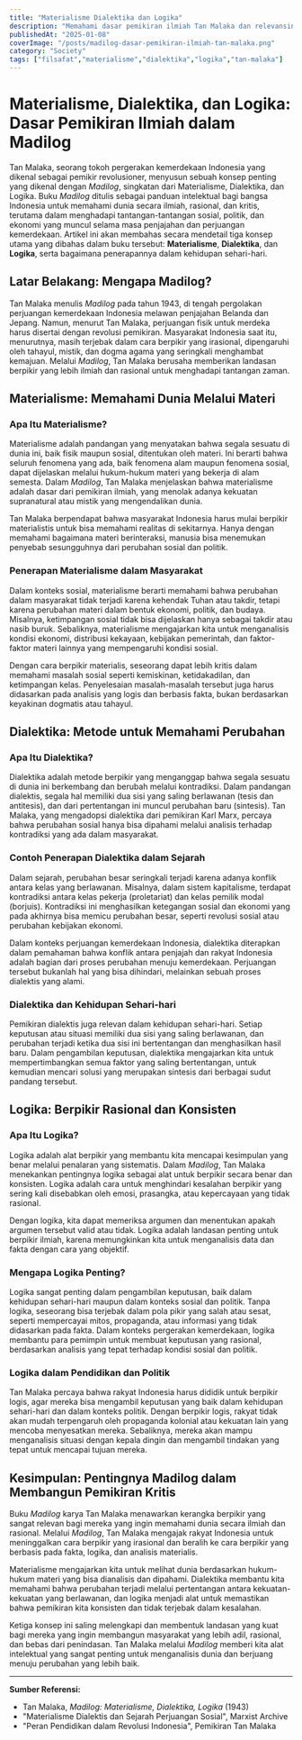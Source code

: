 ```yaml
---
title: "Materialisme Dialektika dan Logika"
description: "Memahami dasar pemikiran ilmiah Tan Malaka dan relevansinya di era modern"
publishedAt: "2025-01-08"
coverImage: "/posts/madilog-dasar-pemikiran-ilmiah-tan-malaka.png"
category: "Society"
tags: ["filsafat","materialisme","dialektika","logika","tan-malaka"]
---
```


# Materialisme, Dialektika, dan Logika: Dasar Pemikiran Ilmiah dalam Madilog

Tan Malaka, seorang tokoh pergerakan kemerdekaan Indonesia yang dikenal sebagai pemikir revolusioner, menyusun sebuah konsep penting yang dikenal dengan _Madilog_, singkatan dari Materialisme, Dialektika, dan Logika. Buku _Madilog_ ditulis sebagai panduan intelektual bagi bangsa Indonesia untuk memahami dunia secara ilmiah, rasional, dan kritis, terutama dalam menghadapi tantangan-tantangan sosial, politik, dan ekonomi yang muncul selama masa penjajahan dan perjuangan kemerdekaan. Artikel ini akan membahas secara mendetail tiga konsep utama yang dibahas dalam buku tersebut: **Materialisme**, **Dialektika**, dan **Logika**, serta bagaimana penerapannya dalam kehidupan sehari-hari.

## Latar Belakang: Mengapa Madilog?

Tan Malaka menulis _Madilog_ pada tahun 1943, di tengah pergolakan perjuangan kemerdekaan Indonesia melawan penjajahan Belanda dan Jepang. Namun, menurut Tan Malaka, perjuangan fisik untuk merdeka harus disertai dengan revolusi pemikiran. Masyarakat Indonesia saat itu, menurutnya, masih terjebak dalam cara berpikir yang irasional, dipengaruhi oleh tahayul, mistik, dan dogma agama yang seringkali menghambat kemajuan. Melalui _Madilog_, Tan Malaka berusaha memberikan landasan berpikir yang lebih ilmiah dan rasional untuk menghadapi tantangan zaman.

## Materialisme: Memahami Dunia Melalui Materi

### Apa Itu Materialisme?

Materialisme adalah pandangan yang menyatakan bahwa segala sesuatu di dunia ini, baik fisik maupun sosial, ditentukan oleh materi. Ini berarti bahwa seluruh fenomena yang ada, baik fenomena alam maupun fenomena sosial, dapat dijelaskan melalui hukum-hukum materi yang bekerja di alam semesta. Dalam _Madilog_, Tan Malaka menjelaskan bahwa materialisme adalah dasar dari pemikiran ilmiah, yang menolak adanya kekuatan supranatural atau mistik yang mengendalikan dunia.

Tan Malaka berpendapat bahwa masyarakat Indonesia harus mulai berpikir materialistis untuk bisa memahami realitas di sekitarnya. Hanya dengan memahami bagaimana materi berinteraksi, manusia bisa menemukan penyebab sesungguhnya dari perubahan sosial dan politik.

### Penerapan Materialisme dalam Masyarakat

Dalam konteks sosial, materialisme berarti memahami bahwa perubahan dalam masyarakat tidak terjadi karena kehendak Tuhan atau takdir, tetapi karena perubahan materi dalam bentuk ekonomi, politik, dan budaya. Misalnya, ketimpangan sosial tidak bisa dijelaskan hanya sebagai takdir atau nasib buruk. Sebaliknya, materialisme mengajarkan kita untuk menganalisis kondisi ekonomi, distribusi kekayaan, kebijakan pemerintah, dan faktor-faktor materi lainnya yang mempengaruhi kondisi sosial.

Dengan cara berpikir materialis, seseorang dapat lebih kritis dalam memahami masalah sosial seperti kemiskinan, ketidakadilan, dan ketimpangan kelas. Penyelesaian masalah-masalah tersebut juga harus didasarkan pada analisis yang logis dan berbasis fakta, bukan berdasarkan keyakinan dogmatis atau tahayul.

## Dialektika: Metode untuk Memahami Perubahan

### Apa Itu Dialektika?

Dialektika adalah metode berpikir yang menganggap bahwa segala sesuatu di dunia ini berkembang dan berubah melalui kontradiksi. Dalam pandangan dialektis, segala hal memiliki dua sisi yang saling berlawanan (tesis dan antitesis), dan dari pertentangan ini muncul perubahan baru (sintesis). Tan Malaka, yang mengadopsi dialektika dari pemikiran Karl Marx, percaya bahwa perubahan sosial hanya bisa dipahami melalui analisis terhadap kontradiksi yang ada dalam masyarakat.

### Contoh Penerapan Dialektika dalam Sejarah

Dalam sejarah, perubahan besar seringkali terjadi karena adanya konflik antara kelas yang berlawanan. Misalnya, dalam sistem kapitalisme, terdapat kontradiksi antara kelas pekerja (proletariat) dan kelas pemilik modal (borjuis). Kontradiksi ini menghasilkan ketegangan sosial dan ekonomi yang pada akhirnya bisa memicu perubahan besar, seperti revolusi sosial atau perubahan kebijakan ekonomi.

Dalam konteks perjuangan kemerdekaan Indonesia, dialektika diterapkan dalam pemahaman bahwa konflik antara penjajah dan rakyat Indonesia adalah bagian dari proses perubahan menuju kemerdekaan. Perjuangan tersebut bukanlah hal yang bisa dihindari, melainkan sebuah proses dialektis yang alami.

### Dialektika dan Kehidupan Sehari-hari

Pemikiran dialektis juga relevan dalam kehidupan sehari-hari. Setiap keputusan atau situasi memiliki dua sisi yang saling berlawanan, dan perubahan terjadi ketika dua sisi ini bertentangan dan menghasilkan hasil baru. Dalam pengambilan keputusan, dialektika mengajarkan kita untuk mempertimbangkan semua faktor yang saling bertentangan, untuk kemudian mencari solusi yang merupakan sintesis dari berbagai sudut pandang tersebut.

## Logika: Berpikir Rasional dan Konsisten

### Apa Itu Logika?

Logika adalah alat berpikir yang membantu kita mencapai kesimpulan yang benar melalui penalaran yang sistematis. Dalam _Madilog_, Tan Malaka menekankan pentingnya logika sebagai alat untuk berpikir secara benar dan konsisten. Logika adalah cara untuk menghindari kesalahan berpikir yang sering kali disebabkan oleh emosi, prasangka, atau kepercayaan yang tidak rasional.

Dengan logika, kita dapat memeriksa argumen dan menentukan apakah argumen tersebut valid atau tidak. Logika adalah landasan penting untuk berpikir ilmiah, karena memungkinkan kita untuk menganalisis data dan fakta dengan cara yang objektif.

### Mengapa Logika Penting?

Logika sangat penting dalam pengambilan keputusan, baik dalam kehidupan sehari-hari maupun dalam konteks sosial dan politik. Tanpa logika, seseorang bisa terjebak dalam pola pikir yang salah atau sesat, seperti mempercayai mitos, propaganda, atau informasi yang tidak didasarkan pada fakta. Dalam konteks pergerakan kemerdekaan, logika membantu para pemimpin untuk membuat keputusan yang rasional, berdasarkan analisis yang tepat terhadap kondisi sosial dan politik.

### Logika dalam Pendidikan dan Politik

Tan Malaka percaya bahwa rakyat Indonesia harus dididik untuk berpikir logis, agar mereka bisa mengambil keputusan yang baik dalam kehidupan sehari-hari dan dalam konteks politik. Dengan berpikir logis, rakyat tidak akan mudah terpengaruh oleh propaganda kolonial atau kekuatan lain yang mencoba menyesatkan mereka. Sebaliknya, mereka akan mampu menganalisis situasi dengan kepala dingin dan mengambil tindakan yang tepat untuk mencapai tujuan mereka.

## Kesimpulan: Pentingnya Madilog dalam Membangun Pemikiran Kritis

Buku _Madilog_ karya Tan Malaka menawarkan kerangka berpikir yang sangat relevan bagi mereka yang ingin memahami dunia secara ilmiah dan rasional. Melalui _Madilog_, Tan Malaka mengajak rakyat Indonesia untuk meninggalkan cara berpikir yang irasional dan beralih ke cara berpikir yang berbasis pada fakta, logika, dan analisis materialis.

Materialisme mengajarkan kita untuk melihat dunia berdasarkan hukum-hukum materi yang bisa dianalisis dan dipahami. Dialektika membantu kita memahami bahwa perubahan terjadi melalui pertentangan antara kekuatan-kekuatan yang berlawanan, dan logika menjadi alat untuk memastikan bahwa pemikiran kita konsisten dan tidak terjebak dalam kesalahan.

Ketiga konsep ini saling melengkapi dan membentuk landasan yang kuat bagi mereka yang ingin membangun masyarakat yang lebih adil, rasional, dan bebas dari penindasan. Tan Malaka melalui _Madilog_ memberi kita alat intelektual yang sangat penting untuk menganalisis dunia dan berjuang menuju perubahan yang lebih baik.

---

**Sumber Referensi:**

- Tan Malaka, _Madilog: Materialisme, Dialektika, Logika_ (1943)
- "Materialisme Dialektis dan Sejarah Perjuangan Sosial", Marxist Archive
- "Peran Pendidikan dalam Revolusi Indonesia", Pemikiran Tan Malaka